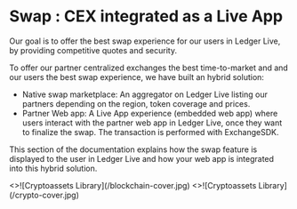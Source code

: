 
# Swap : CEX integrated as a Live App 

Our goal is to offer the best swap experience for our users in Ledger Live, by providing competitive quotes and security.

To offer our partner centralized exchanges the best time-to-market and and our users the best swap experience, we have built an hybrid solution:
- Native swap marketplace: An aggregator on Ledger Live listing our partners depending on the region, token coverage and prices.
- Partner Web app: A Live App experience (embedded web app) where users interact with the partner web app in Ledger Live, once they want to finalize the swap. The transaction is performed with ExchangeSDK.

This section of the documentation explains how the swap feature is displayed to the user in Ledger Live and how your web app is integrated into this hybrid solution.

<Cards num={2}>
  <Card 
    image
    arrow
    title="Start Here" 
    href="/swap/embedded-app/start-here">
    <>![Cryptoassets Library](/blockchain-cover.jpg)</> 
  </Card>
  <Card 
    image
    arrow
    title="Flows" 
    href="/swap/embedded-app/flow-breakdown">
    <>![Cryptoassets Library](/crypto-cover.jpg)</> 
  </Card>
</Cards>